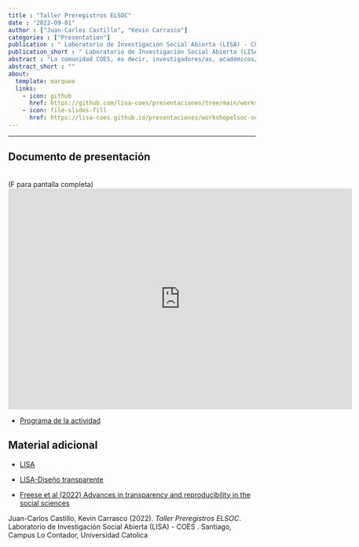 ```yaml
---
title : "Taller Preregistros ELSOC"
date : "2022-09-01"
author : ["Juan-Carlos Castillo", "Kevin Carrasco"]
categories : ["Presentation"]
publication : " Laboratorio de Investigación Social Abierta (LISA) - COES . Santiago, Campus Lo Contador, Universidad Catolica"
publication_short : " Laboratorio de Investigación Social Abierta (LISA) - COES . Santiago, Campus Lo Contador, Universidad Catolica"
abstract : "La comunidad COES, es decir, investigadores/as, académicos/as, estudiantes becarios/as o patrocinados/as, y asistentes de investigación de Universidades o centros de estudios asociados a COES, están coordialmente invitados al Workshop para la producción de artículos científicos con ELSOC, donde se desarrollará un espacio de trabajo y reflexión para identificar y desarrollar preguntas de investigación, conformar equipos diversos y multidisciplinarios para conectar ideas con personas, y potenciar la producción de artículos académicos con enfoque longitudinal utilizando datos ELSOC. Durante un día -el 30 de septiembre de 9:30 a 17:30- se dará inicio a un proceso de pre-registro de las preguntas de investigación desarrolladas, para que éstas culminen en publicaciones bajo un Marco de Ciencia Abierta. El workshop tiene como objetivos potenciar la producción y publicación de artículos académicos en revistas de alto impacto, que utilizan datos ELSOC como su fuente principal de datos. También conectar a investigadores e investigadoras de distintos centros, disciplinas y/o grados académicos para el desarrollo de artículos académicos concretos. Por último, fomentar el uso del Open Science Framework como marco conceptual para el desarrollo de investigación reproducible. En una jornada de un día, se implementará una metodología activa para desarrollar y dar inicio a un proceso de pre-registro de artículos de investigación que utilizan datos ELSOC como fuente principal de información. Posterior a la jornada, se hará un seguimiento de la evolución de los artículos, se ofrecerá acompañamiento y colaboración para resolver dudas/recibir comentarios a participantes por parte del equipo ejecutivo ELSOC, y se invitará a participar en un seminario para mostrar avances y resultados en enero de 2023"
abstract_short : ""
about:
  template: marquee
  links:
    - icon: github
      href: https://github.com/lisa-coes/presentaciones/tree/main/workshopelsoc-septiembre2022
    - icon: file-slides-fill
      href: https://lisa-coes.github.io/presentaciones/workshopelsoc-septiembre2022/workshopelsoc-sept2022.html
---
```

---
## Documento de presentación

<br>
(F para pantalla completa)
<iframe width="700"  height="450" src="https://lisa-coes.github.io/presentaciones/workshopelsoc-septiembre2022/workshopelsoc-sept2022.html" title="YouTube video player" frameborder="0" allow="accelerometer; autoplay; clipboard-write; encrypted-media; gyroscope; picture-in-picture" allowfullscreen></iframe>

- [Programa de la actividad](https://coes.cl/wp-content/uploads/Programa-Workshop-ELSOC.pdf)

## Material adicional

- [LISA](https://lisa-coes.com/)

- [LISA-Diseño transparente](https://lisa-coes.github.io/lisa-book/dise%C3%B1o-transparente.html)

- [Freese et al (2022) Advances in transparency and reproducibility in the social sciences](https://www.sciencedirect.com/science/article/pii/S0049089X2200076X?via%3Dihub)


::: {.callout-note title="How to cite this work"}

Juan-Carlos Castillo, Kevin Carrasco (2022). *Taller Preregistros ELSOC*.  Laboratorio de Investigación Social Abierta (LISA) - COES . Santiago, Campus Lo Contador, Universidad Catolica

:::

